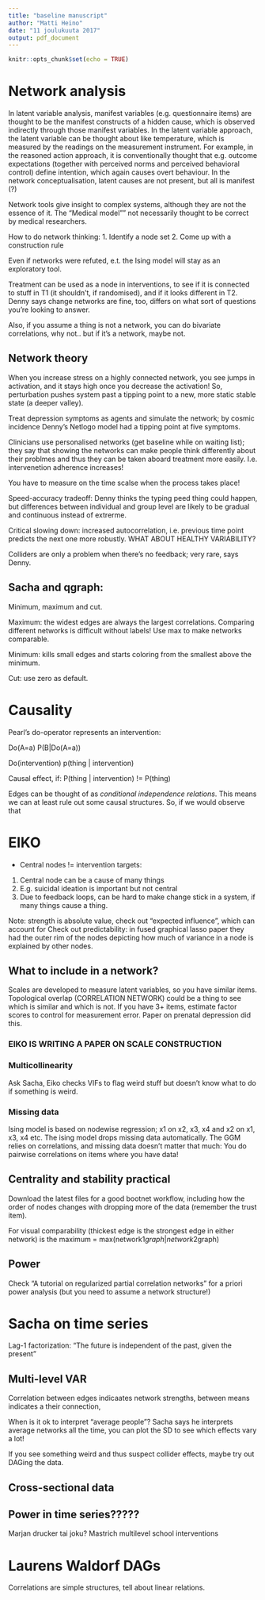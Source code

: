 ```yaml
---
title: "baseline manuscript"
author: "Matti Heino"
date: "11 joulukuuta 2017"
output: pdf_document
---
```


```r
knitr::opts_chunk$set(echo = TRUE)
```

# Network analysis

In latent variable analysis, manifest variables (e.g. questionnaire items) are thought to be the manifest constructs of a hidden cause, which is observed indirectly through those manifest variables. In the latent variable approach, the latent variable can be thought about like temperature, which is measured by the readings on the measurement instrument. For example, in the reasoned action approach, it is conventionally thought that e.g. outcome expectations (together with perceived norms and perceived behavioral control) define intention, which again causes overt behaviour. In the network conceptualisation, latent causes are not present, but all is manifest (?)

Network tools give insight to complex systems, although they are not the essence of it. The "Medical model"" not necessarily thought to be correct by medical researchers.

How to do network thinking:
1. Identify a node set
2. Come up with a construction rule

Even if networks were refuted, e.t. the Ising model will stay as an exploratory tool.

Treatment can be used as a node in interventions, to see if it is connected to stuff in T1 (it shouldn't, if randomised), and if it looks different in T2. Denny says change networks are fine, too, differs on what sort of questions you're looking to answer. 

Also, if you assume a thing is not a network, you can do bivariate correlations, why not.. but if it's a network, maybe not.

## Network theory

When you increase stress on a highly connected network, you see jumps in activation, and it stays high once you decrease the activation! So, perturbation pushes system past a tipping point to a new, more static stable state (a deeper valley). 

Treat depression symptoms as agents and simulate the network; by cosmic incidence Denny's Netlogo model had a tipping point at five symptoms.

Clinicians use personalised networks (get baseline while on waiting list); they say that showing the networks can make people think differently about their problmes and thus they can be taken aboard treatment more easily. I.e. intervenetion adherence increases!

You have to measure on the time scalse when the process takes place!

Speed-accuracy tradeoff: Denny thinks the typing peed thing could happen, but differences between individual and group level are likely to be gradual and continuous instead of extrerme.

Critical slowing down: increased autocorrelation, i.e. previous time point predicts the next one more robustly. WHAT ABOUT HEALTHY VARIABILITY?

Colliders are only a problem when there's no feedback; very rare, says Denny.

## Sacha and qgraph:

Minimum, maximum and cut. 

Maximum: the widest edges are always the largest correlations. Comparing different networks is difficult without labels! Use max to make networks comparable. 

Minimum: kills small edges and starts coloring from the smallest above the minimum.

Cut: use zero as default.



# Causality

Pearl's do-operator represents an intervention:

Do(A=a)
P(B|Do(A=a))

Do(intervention)
p(thing | intervention)

Causal effect, if: P(thing | intervention) != P(thing)

Edges can be thought of as *conditional independence relations*. This means we can at least rule out some causal structures. So, if we would observe that 


# EIKO 

- Central nodes != intervention targets:

1. Central node can be a cause of many things
2. E.g. suicidal ideation is important but not central
3. Due to feedback loops, can be hard to make change stick in a system, if many things cause a thing.

Note: strength is absolute value, check out "expected influence", which can account for 
Check out predictability: in fused graphical lasso paper they had the outer rim of the nodes depicting how much of variance in a node is explained by other nodes.

## What to include in a network?

Scales are developed to measure latent variables, so you have similar items.
Topological overlap (CORRELATION NETWORK) could be a thing to see which is similar and which is not. If you have 3+ items, estimate factor scores to control for measurement error. Paper on prenatal depression did this.

### EIKO IS WRITING A PAPER ON SCALE CONSTRUCTION

### Multicollinearity
Ask Sacha, Eiko checks VIFs to flag weird stuff but doesn't know what to do if something is weird.

### Missing data
Ising model is based on nodewise regression; x1 on x2, x3, x4 and x2 on x1, x3, x4 etc. The ising model drops missing data automatically. The GGM relies on correlations, and missing data doesn't matter that much: You do pairwise correlations on items where you have data!

## Centrality and stability practical

Download the latest files for a good bootnet workflow, including how the order of nodes changes with dropping more of the data (remember the trust item).

For visual comparability (thickest edge is the strongest edge in either network) is the maximum = max(network1$graph | network2$graph)

## Power

Check "A tutorial on regularized partial correlation networks" for a priori power analysis (but you need to assume a network structure!)

# Sacha on time series

Lag-1 factorization: "The future is independent of the past, given the present"

## Multi-level VAR

Correlation between edges indicaates network strengths, between means indicates a their connection, 

When is it ok to interpret "average people"? Sacha says he interprets average networks all the time, you can plot the SD to see which effects vary a lot! 

If you see something weird and thus suspect collider effects, maybe try out DAGing the data.

## Cross-sectional data



## Power in time series?????

Marjan drucker tai joku? Mastrich multilevel school interventions

# Laurens Waldorf DAGs

Correlations are simple structures, tell about linear relations.